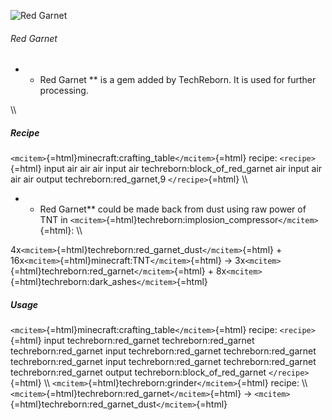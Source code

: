 ![Red Garnet](/mods/techreborn/red_garnet.png)

###### Red Garnet

-   -   Red Garnet ** is a gem added by TechReborn. It is used for
        further processing.

\\\\

##### Recipe

`<mcitem>`{=html}minecraft:crafting_table`</mcitem>`{=html} recipe:
`<recipe>`{=html} input air air air input air
techreborn:block_of_red_garnet air input air air air output
techreborn:red_garnet,9 `</recipe>`{=html} \\\\

-   -   Red Garnet** could be made back from dust using raw power of
        TNT in
        `<mcitem>`{=html}techreborn:implosion_compressor`</mcitem>`{=html}:
        \\\\

4x`<mcitem>`{=html}techreborn:red_garnet_dust`</mcitem>`{=html} +
16x`<mcitem>`{=html}minecraft:TNT`</mcitem>`{=html} -\>
3x`<mcitem>`{=html}techreborn:red_garnet`</mcitem>`{=html} +
8x`<mcitem>`{=html}techreborn:dark_ashes`</mcitem>`{=html}

##### Usage

`<mcitem>`{=html}minecraft:crafting_table`</mcitem>`{=html} recipe:
`<recipe>`{=html} input techreborn:red_garnet techreborn:red_garnet
techreborn:red_garnet input techreborn:red_garnet techreborn:red_garnet
techreborn:red_garnet input techreborn:red_garnet techreborn:red_garnet
techreborn:red_garnet output techreborn:block_of_red_garnet
`</recipe>`{=html} \\\\
`<mcitem>`{=html}techreborn:grinder`</mcitem>`{=html} recipe: \\\\
`<mcitem>`{=html}techreborn:red_garnet`</mcitem>`{=html} -\>
`<mcitem>`{=html}techreborn:red_garnet_dust`</mcitem>`{=html}
